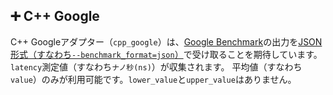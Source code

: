 
## ➕ C++ Google

C++ Googleアダプター（`cpp_google`）は、[Google Benchmark](https://github.com/google/benchmark)の出力を[JSON形式（すなわち`--benchmark_format=json`）](https://github.com/google/benchmark/blob/main/docs/user_guide.md#output-formats)で受け取ることを期待しています。
`latency`測定値（すなわち`ナノ秒(ns)`）が収集されます。
平均値（すなわち`value`）のみが利用可能です。`lower_value`と`upper_value`はありません。

<MakeCppGoogle />